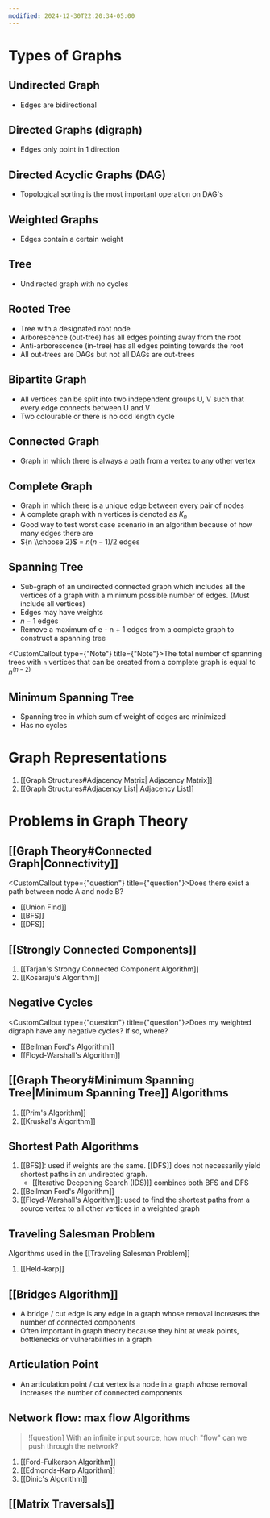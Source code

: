 ```yaml
---
modified: 2024-12-30T22:20:34-05:00
---
```

# Types of Graphs

## Undirected Graph

- Edges are bidirectional

## Directed Graphs (digraph)

- Edges only point in 1 direction

## Directed Acyclic Graphs (DAG)

- Topological sorting is the most important operation on DAG's

## Weighted Graphs

- Edges contain a certain weight

## Tree

- Undirected graph with no cycles

## Rooted Tree

- Tree with a designated root node
- Arborescence (out-tree) has all edges pointing away from the root
- Anti-arborescence (in-tree) has all edges pointing towards the root
- All out-trees are DAGs but not all DAGs are out-trees

## Bipartite Graph

- All vertices can be split into two independent groups U, V such that every edge connects between U and V
- Two colourable or there is no odd length cycle

## Connected Graph

- Graph in which there is always a path from a vertex to any other vertex

## Complete Graph

- Graph in which there is a unique edge between every pair of nodes
- A complete graph with n vertices is denoted as $K_n$
- Good way to test worst case scenario in an algorithm because of how many edges there are
- ${n \\choose 2}$ = $n(n-1)/2$ edges

## Spanning Tree

- Sub-graph of an undirected connected graph which includes all the vertices of a graph with a minimum possible number of edges. (Must include all vertices)
- Edges may have weights
- $n-1$ edges
- Remove a maximum of e - n + 1 edges from a complete graph to construct a spanning tree

<CustomCallout type={"Note"} title={"Note"}>The total number of spanning trees with `n` vertices that can be created from a complete graph is equal to $n^{(n-2)}$</CustomCallout>

## Minimum Spanning Tree

- Spanning tree in which sum of weight of edges are minimized
- Has no cycles

# Graph Representations

1. \[[Graph Structures#Adjacency Matrix| Adjacency Matrix]\]
1. \[[Graph Structures#Adjacency List| Adjacency List]\]

# Problems in Graph Theory

## \[[Graph Theory#Connected Graph|Connectivity]\]

<CustomCallout type={"question"} title={"question"}>Does there exist a path between node A and node B?</CustomCallout>

- \[[Union Find]\]
- \[[BFS]\]
- \[[DFS]\]

## \[[Strongly Connected Components]\]

1. \[[Tarjan's Strongy Connected Component Algorithm]\]
1. \[[Kosaraju's Algorithm]\]

## Negative Cycles

<CustomCallout type={"question"} title={"question"}>Does my weighted digraph have any negative cycles? If so, where?</CustomCallout>

- \[[Bellman Ford's Algorithm]\]
- \[[Floyd-Warshall's Algorithm]\]

## \[[Graph Theory#Minimum Spanning Tree|Minimum Spanning Tree]\] Algorithms

1. \[[Prim's Algorithm]\]
1. \[[Kruskal's Algorithm]\]

## Shortest Path Algorithms

1. \[[BFS]\]: used if weights are the same. \[[DFS]\] does not necessarily yield shortest paths in an undirected graph.
   - \[[Iterative Deepening Search (IDS)]\] combines both BFS and DFS
1. \[[Bellman Ford's Algorithm]\]
1. \[[Floyd-Warshall's Algorithm]\]: used to find the shortest paths from a source vertex to all other vertices in a weighted graph

## Traveling Salesman Problem

Algorithms used in the \[[Traveling Salesman Problem]\]

1. \[[Held-karp]\]

## \[[Bridges Algorithm]\]

- A bridge / cut edge is any edge in a graph whose removal increases the number of connected components
- Often important in graph theory because they hint at weak points, bottlenecks or vulnerabilities in a graph

## Articulation Point

- An articulation point / cut vertex is a node in a graph whose removal increases the number of connected components

## Network flow: max flow Algorithms

> ![question]
> With an infinite input source, how much "flow" can we push through the network?

1. \[[Ford-Fulkerson Algorithm]\]
1. \[[Edmonds-Karp Algorithm]\]
1. \[[Dinic's Algorithm]\]

## \[[Matrix Traversals]\]
